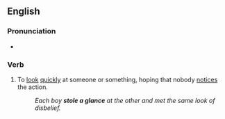 ==English==

===Pronunciation===
* {{audio|En-au-steal a glance.ogg|Audio (AU)|lang=en}}

===Verb===
{{en-verb|steals a glance|stealing a glance|stole a glance|stolen a glance}}

# {{lb|en|idiom}} To [[look]] [[quickly]] at someone or something, hoping that nobody [[notice]]s the action.
#: ''Each boy '''stole a glance''' at the other and met the same look of disbelief.''